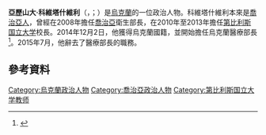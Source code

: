
{{noteTA
|1=zh-cn:第比利斯;zh-hk:第比利斯;zh-tw:提比利斯;
|2=zh-cn:格鲁吉亚;zh-hk:格鲁吉亞;zh-tw:喬治亞;
}}
'''亞歷山大·科維塔什維利'''（{{lang-ka|ალექსანდრე [სანდრო] კვიტაშვილი}}，{{lang-uk|Олександр Квіташвілі}}；{{bd|1970年|11月15日}}）是[[烏克蘭|烏克蘭]]的一位政治人物。科維塔什維利本來是[[喬治亞人|喬治亞人]]，曾經在2008年擔任[[喬治亞|喬治亞]]衛生部長，在2010年至2013年擔任[[第比利斯国立大学|第比利斯国立大学]]校長。2014年12月2日，他獲得烏克蘭國籍，並開始擔任烏克蘭醫療部長<ref name="ft">{{cite news|title=‘Foreigners’ land top minister posts in Ukraine|url=http://www.ft.com/fastft/244731/foreigners-land-top-minister-posts-ukraine|accessdate=2 December 2014|work=[[Financial_Times|Financial Times]]|date=2 December 2014|archive-date=2015-01-08|archive-url=https://web.archive.org/web/20150108102910/http://www.ft.com/fastft/244731/foreigners-land-top-minister-posts-ukraine|dead-url=no}}</ref>。2015年7月，他辭去了醫療部長的職務。

==參考資料==
{{Reflist}}
[[Category:烏克蘭政治人物|Category:烏克蘭政治人物]]
[[Category:喬治亞政治人物|Category:喬治亞政治人物]]
[[Category:第比利斯国立大学教师|Category:第比利斯国立大学教师]]